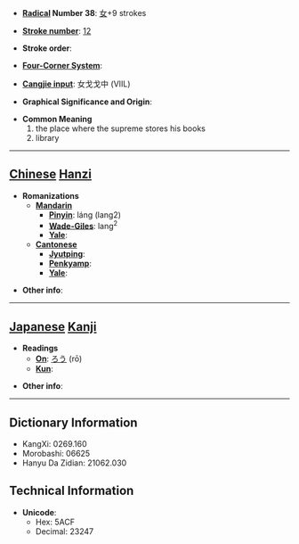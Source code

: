 * '''[[Wiktionary:Chinese radical index| Radical]] Number 38''': [[Wiktionary:Chinese radical index 女|女]]+9 strokes

* '''[[Wiktionary:Chinese total strokes index|Stroke number]]''': [[Wiktionary:Chinese total strokes index 12|12]]

* '''Stroke order''': 

* '''[[Wiktionary:Chinese four corner index|Four-Corner System]]''': 

* '''[[Wiktionary:Chinese Cangjie index|Cangjie input]]''': 女戈戈中 (VIIL)

* '''Graphical Significance and Origin''': 

* '''Common Meaning'''
*#the place where the supreme stores his books
*# library


----

== [[Chinese]] [[Hanzi]] ==

* '''Romanizations'''
** '''[[Mandarin]]'''
*** '''[[Pinyin]]''': láng (lang2)
*** '''[[Wade-Giles]]''': lang<sup>2</sup>
*** '''[[Yale]]''': 
** '''[[Cantonese]]'''
*** '''[[Jyutping]]''':
*** '''[[Penkyamp]]''': 
*** '''[[Yale]]''': 

* '''Other info''': 

----

== [[Japanese]] [[Kanji]] ==

* '''Readings'''
** '''[[On]]''': [[ろう]] (rō)
** '''[[Kun]]''': 

* '''Other info''':  

----

== Dictionary Information ==

* KangXi: 0269.160
* Morobashi: 06625
* Hanyu Da Zidian: 21062.030

== Technical Information ==

* '''Unicode''':
** Hex: 5ACF
** Decimal: 23247